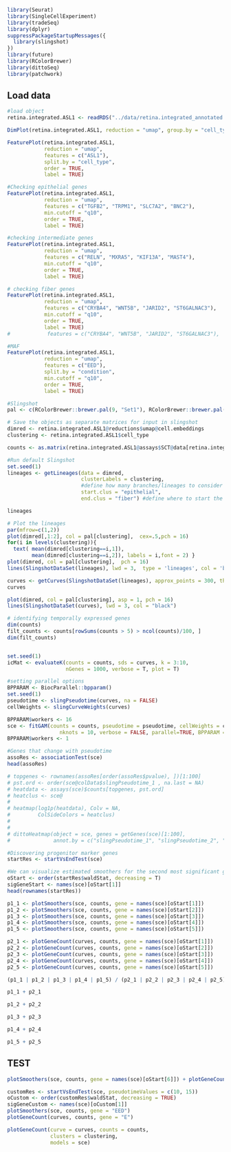 ```r
library(Seurat)
library(SingleCellExperiment)
library(tradeSeq)
library(dplyr)
suppressPackageStartupMessages({
  library(slingshot)
})
library(future)
library(RColorBrewer)
library(dittoSeq)
library(patchwork)
```

## Load data

```r
#load object
retina.integrated.ASL1 <- readRDS("../data/retina.integrated_annotated.ASL1.correct.rds")
```

```r

DimPlot(retina.integrated.ASL1, reduction = "umap", group.by = "cell_type")
```

```r
FeaturePlot(retina.integrated.ASL1, 
            reduction = "umap", 
            features = c("ASL1"),
            split.by = "cell_type",
            order = TRUE,
            label = TRUE)

```

```r
#Checking epithelial genes
FeaturePlot(retina.integrated.ASL1, 
            reduction = "umap", 
            features = c("TGFB2", "TRPM1", "SLC7A2", "BNC2"),
            min.cutoff = "q10",
            order = TRUE,
            label = TRUE)
```

```r
#checking intermediate genes
FeaturePlot(retina.integrated.ASL1, 
            reduction = "umap", 
            features = c("RELN", "MXRA5", "KIF13A", "MAST4"),
            min.cutoff = "q10",
            order = TRUE,
            label = TRUE)
```

```r
# checking fiber genes
FeaturePlot(retina.integrated.ASL1, 
            reduction = "umap", 
            features = c("CRYBA4", "WNT5B", "JARID2", "ST6GALNAC3"),
            min.cutoff = "q10",
            order = TRUE,
            label = TRUE)
#            features = c("CRYBA4", "WNT5B", "JARID2", "ST6GALNAC3"),
```

```r
#MAF
FeaturePlot(retina.integrated.ASL1, 
            reduction = "umap", 
            features = c("EED"),
            split.by = "condition",
            min.cutoff = "q10",
            order = TRUE,
            label = TRUE)
```

```r
#Slingshot
pal <- c(RColorBrewer::brewer.pal(9, "Set1"), RColorBrewer::brewer.pal(8, "Set2"))

# Save the objects as separate matrices for input in slingshot
dimred <- retina.integrated.ASL1@reductions$umap@cell.embeddings
clustering <- retina.integrated.ASL1$cell_type

counts <- as.matrix(retina.integrated.ASL1@assays$SCT@data[retina.integrated.ASL1@assays$integrated@var.features, ])

#Run default Slingshot
set.seed(1)
lineages <- getLineages(data = dimred,
                        clusterLabels = clustering,
                        #define how many branches/lineages to consider
                        start.clus = "epithelial",
                        end.clus = "fiber") #define where to start the trajectories

lineages
```

```r
# Plot the lineages
par(mfrow=c(1,2))
plot(dimred[,1:2], col = pal[clustering],  cex=.5,pch = 16)
for(i in levels(clustering)){ 
  text( mean(dimred[clustering==i,1]),
        mean(dimred[clustering==i,2]), labels = i,font = 2) }
plot(dimred, col = pal[clustering],  pch = 16)
lines(SlingshotDataSet(lineages), lwd = 3,  type = 'lineages', col = 'black')
```

```r
curves <- getCurves(SlingshotDataSet(lineages), approx_points = 300, thresh = 0.01, stretch = 0.8, allow.breaks = FALSE, shrink = 0.99)
curves
```

```r
plot(dimred, col = pal[clustering], asp = 1, pch = 16)
lines(SlingshotDataSet(curves), lwd = 3, col = "black")
```

```r
# identifying temporally expressed genes
dim(counts)
filt_counts <- counts[rowSums(counts > 5) > ncol(counts)/100, ]
dim(filt_counts)


set.seed(1)
icMat <- evaluateK(counts = counts, sds = curves, k = 3:10, 
                   nGenes = 1000, verbose = T, plot = T)
```

```r
#setting parallel options
BPPARAM <- BiocParallel::bpparam()
set.seed(1)
pseudotime <- slingPseudotime(curves, na = FALSE)
cellWeights <- slingCurveWeights(curves)

BPPARAM$workers <- 16
sce <- fitGAM(counts = counts, pseudotime = pseudotime, cellWeights = cellWeights,
                 nknots = 10, verbose = FALSE, parallel=TRUE, BPPARAM = BPPARAM)
BPPARAM$workers <- 1
```

```r
#Genes that change with pseudotime
assoRes <- associationTest(sce)
head(assoRes)
```

```r
# topgenes <- rownames(assoRes[order(assoRes$pvalue), ])[1:100]
# pst.ord <- order(sce@colData$slingPseudotime_1 , na.last = NA)
# heatdata <- assays(sce)$counts[topgenes, pst.ord]
# heatclus <- sce@
# 
# heatmap(log1p(heatdata), Colv = NA,
#         ColSideColors = heatclus)
# 
# 
# dittoHeatmap(object = sce, genes = getGenes(sce)[1:100],
#              annot.by = c("slingPseudotime_1", "slingPseudotime_2", "slingPseudotime_3"))
```

```r
#Discovering progenitor marker genes
startRes <- startVsEndTest(sce)

#We can visualize estimated smoothers for the second most significant gene.
oStart <- order(startRes$waldStat, decreasing = T)
sigGeneStart <- names(sce)[oStart[1]]
head(rownames(startRes))
```

```r
p1_1 <- plotSmoothers(sce, counts, gene = names(sce)[oStart[1]])
p1_2 <- plotSmoothers(sce, counts, gene = names(sce)[oStart[2]])
p1_3 <- plotSmoothers(sce, counts, gene = names(sce)[oStart[3]])
p1_4 <- plotSmoothers(sce, counts, gene = names(sce)[oStart[4]])
p1_5 <- plotSmoothers(sce, counts, gene = names(sce)[oStart[5]])

p2_1 <- plotGeneCount(curves, counts, gene = names(sce)[oStart[1]])
p2_2 <- plotGeneCount(curves, counts, gene = names(sce)[oStart[2]])
p2_3 <- plotGeneCount(curves, counts, gene = names(sce)[oStart[3]])
p2_4 <- plotGeneCount(curves, counts, gene = names(sce)[oStart[4]])
p2_5 <- plotGeneCount(curves, counts, gene = names(sce)[oStart[5]])

(p1_1 | p1_2 | p1_3 | p1_4 | p1_5) / (p2_1 | p2_2 | p2_3 | p2_4 | p2_5)

p1_1 + p2_1

p1_2 + p2_2

p1_3 + p2_3

p1_4 + p2_4

p1_5 + p2_5
```

## TEST

```r
plotSmoothers(sce, counts, gene = names(sce)[oStart[6]]) + plotGeneCount(curves, counts, gene = names(sce)[oStart[6]])
```


```r
customRes <- startVsEndTest(sce, pseudotimeValues = c(10, 15))
oCustom <- order(customRes$waldStat, decreasing = TRUE)
sigGeneCustom <- names(sce)[oCustom[1]]
plotSmoothers(sce, counts, gene = "EED")
plotGeneCount(curves, counts, gene = "E")

```
```r
plotGeneCount(curve = curves, counts = counts,
              clusters = clustering,
              models = sce)
```

